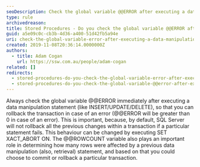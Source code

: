 ```yaml
---
seoDescription: Check the global variable @@ERROR after executing a data manipulation statement to ensure transactional integrity and rollback potential errors.
type: rule
archivedreason:
title: Stored Procedures - Do you check the global variable @@ERROR after executing a data manipulation statement?
guid: a5e09c0c-cb3b-4d36-a400-51d42fb5a94e
uri: check-the-global-variable-error-after-executing-a-data-manipulation-statement
created: 2019-11-08T20:36:14.0000000Z
authors:
  - title: Adam Cogan
    url: https://ssw.com.au/people/adam-cogan
related: []
redirects:
  - stored-procedures-do-you-check-the-global-variable-error-after-executing-a-data-manipulation-statement
  - stored-procedures-do-you-check-the-global-variable-@@error-after-executing-a-data-manipulation-statement
---
```


Always check the global variable @@ERROR immediately after executing a data manipulation statement (like INSERT/UPDATE/DELETE), so that you can rollback the transaction in case of an error (@@ERROR will be greater than 0 in case of an error). This is important, because, by default, SQL Server will not rollback all the previous changes within a transaction if a particular statement fails. This behaviour can be changed by executing SET XACT_ABORT ON. The @@ROWCOUNT variable also plays an important role in determining how many rows were affected by a previous data manipulation (also, retrieval) statement, and based on that you could choose to commit or rollback a particular transaction.
